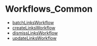 
# Workflows\_Common

- [batchLinksWorkflow](../../functions/core_flows.batchLinksWorkflow/page.mdx)
- [createLinksWorkflow](../../functions/core_flows.createLinksWorkflow/page.mdx)
- [dismissLinksWorkflow](../../functions/core_flows.dismissLinksWorkflow/page.mdx)
- [updateLinksWorkflow](../../functions/core_flows.updateLinksWorkflow/page.mdx)
